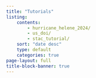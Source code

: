 ```yaml
---
title: "Tutorials"
listing:
    contents:
        - hurricane_helene_2024/
        - us_doi/
        - stac_tutorial/
    sort: "date desc"
    type: default
    categories: true
page-layout: full
title-block-banner: true
---
```

